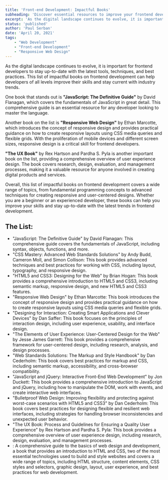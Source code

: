 ```yaml
---
title: 'Front-end Development: Impactful Books'
subheading: 'Discover essential resources to improve your frontend development skills and stay current with industry trends.'
excerpt: 'As the digital landscape continues to evolve, it is important for frontend developers to stay up-to-date with the latest tools, techniques, and best practices. This list of impactful books on frontend development can help developers of all levels improve their skills and stay current with industry trends.'
status: 'published'
author: 'Paul Serban'
date: 'April 20, 2021'
tags:
    - "Web Development"
    - "Front-end Development"
    - "Responsive Web Design"
---
```


As the digital landscape continues to evolve, it is important for frontend developers to stay up-to-date with the latest tools, techniques, and best practices. This list of impactful books on frontend development can help developers of all levels improve their skills and stay current with industry trends.

One book that stands out is **"JavaScript: The Definitive Guide"** by David Flanagan, which covers the fundamentals of JavaScript in great detail. This comprehensive guide is an essential resource for any developer looking to master the language.

Another book on the list is **"Responsive Web Design"** by Ethan Marcotte, which introduces the concept of responsive design and provides practical guidance on how to create responsive layouts using CSS media queries and flexible grids. With the proliferation of mobile devices and different screen sizes, responsive design is a critical skill for frontend developers.

**"The UX Book"** by Rex Hartson and Pardha S. Pyla is another important book on the list, providing a comprehensive overview of user experience design. The book covers research, design, evaluation, and management processes, making it a valuable resource for anyone involved in creating digital products and services.

Overall, this list of impactful books on frontend development covers a wide range of topics, from fundamental programming concepts to advanced techniques for creating responsive and user-centered designs. Whether you are a beginner or an experienced developer, these books can help you improve your skills and stay up-to-date with the latest trends in frontend development.

## The List:
- "JavaScript: The Definitive Guide" by David Flanagan: This comprehensive guide covers the fundamentals of JavaScript, including syntax, objects, functions, and more.
- "CSS Mastery: Advanced Web Standards Solutions" by Andy Budd, Cameron Moll, and Simon Collison: This book provides advanced techniques and best practices for working with CSS, including layout, typography, and responsive design.
- "HTML5 and CSS3: Designing for the Web" by Brian Hogan: This book provides a comprehensive introduction to HTML5 and CSS3, including semantic markup, responsive design, and new HTML5 and CSS3 features.
- "Responsive Web Design" by Ethan Marcotte: This book introduces the concept of responsive design and provides practical guidance on how to create responsive layouts using CSS media queries and flexible grids.
- "Designing for Interaction: Creating Smart Applications and Clever Devices" by Dan Saffer: This book focuses on the principles of interaction design, including user experience, usability, and interface design.
- "The Elements of User Experience: User-Centered Design for the Web" by Jesse James Garrett: This book provides a comprehensive framework for user-centered design, including research, analysis, and design processes.
- "Web Standards Solutions: The Markup and Style Handbook" by Dan Cederholm: This book covers best practices for markup and CSS, including semantic markup, accessibility, and cross-browser compatibility.
- "JavaScript and jQuery: Interactive Front-End Web Development" by Jon Duckett: This book provides a comprehensive introduction to JavaScript and jQuery, including how to manipulate the DOM, work with events, and create interactive web interfaces.
- "Bulletproof Web Design: Improving flexibility and protecting against worst-case scenarios with HTML5 and CSS3" by Dan Cederholm: This book covers best practices for designing flexible and resilient web interfaces, including strategies for handling browser inconsistencies and unexpected user behavior.
- "The UX Book: Process and Guidelines for Ensuring a Quality User Experience" by Rex Hartson and Pardha S. Pyla: This book provides a comprehensive overview of user experience design, including research, design, evaluation, and management processes.
- <Link href="/blog/booknotes/html-and-css-design-and-build-websites-jon-ducket" label={`"HTML & CSS: Design and Build Websites by Jon Duckett"`} isInternal={true} />: A comprehensive guide to the basics of web design and development, a book that provides an introduction to HTML and CSS, two of the most essential technologies used to build and style websites and covers a wide range of topics, including HTML structure, content elements, CSS styles and selectors, graphic design, layout, user experience, and best practices for web development.